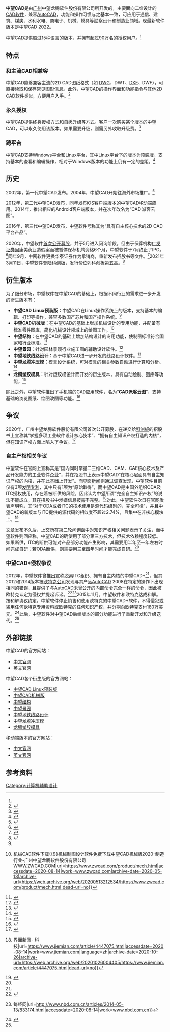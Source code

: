 {{noteTA
|G1 = IT
|1 = zh-cn:计算机; zh-hk:電腦; zh-tw:電腦;
|2 = zh-cn:计算机辅助设计; zh-hk:電腦輔助設計; zh-tw:電腦輔助設計;
}}
{{Infobox software
| name = 中望CAD 
| author =
| developer = 广州中望龙腾软件股份有限公司
| released = 2002年1月<ref>{{Cite web|title=公司介绍-广州中望龙腾软件股份有限公司WWW.ZWCAD.COM|url=https://www.zwcad.com/about/#linktwo|accessdate=2020-08-07|work=www.zwcad.com|archive-date=2020-08-03|archive-url=https://web.archive.org/web/20200803092951/https://www.zwcad.com/about/#linktwo|dead-url=no}}</ref>
| latest release version = 2022
| latest release date = 2021年7月22日<ref>{{Cite web|title=中望发布中望CAD 2022，满足用户“自主+高效”的国产CAD应用需求-国内动态-中望CAD官网-自主研发的二三维CAD软件机械设计制图软件免费下载及初学入门教程|url=https://www.zwcad.com/news_16_8181.html|access-date=2021-11-28|work=www.zwcad.com|archive-date=2021-11-28|archive-url=https://web.archive.org/web/20211128145254/https://www.zwcad.com/news_16_8181.html|dead-url=no}}</ref>
| latest preview version =
| latest preview date = {{release date|----}} 
| operating system = [[Microsoft_Windows|Microsoft Windows]]<br>[[Linux|Linux]]<ref>{{Cite web|title=首款国产CAD适配统一操作系统UOS：兼容鲲鹏、兆芯、龙芯等国产CPU - Linux|url=http://www.cnbeta.com/articles/tech/929235.htm|accessdate=2020-08-07|last=cnBeta|work=cnBeta.COM|language=zh-CN|archive-date=2020-01-07|archive-url=https://web.archive.org/web/20200107161911/https://www.cnbeta.com/articles/tech/929235.htm|dead-url=no}}</ref>
| language = 多國語言
| genre = [[计算机辅助设计|计算机辅助设计]] 
| license = [[专有软件|专有软件]]
| website = {{URL|https://www.zwcad.com/product/cad_overview.html}}
}}

{{Infobox Company 
| company_name     = 广州中望龙腾软件股份有限公司
| company_name_en  = Zwsoft
| company_type     = 上市公司<ref>{{Cite web|title=中望软件登陆科创板 志在突破中国工业软件“无人区” _ 证券时报网|url=https://company.stcn.com/gsxw/202103/t20210311_2900293.html|accessdate=2021-03-11|work=company.stcn.com}}</ref>
| traded_as = {{Sse2|688083}}
| foundation       = {{PRC}}[[广州市|广州市]]（1998年）
| location         = {{PRC}}[[广州市|广州市]]
| key_people       = 杜玉林 - 创始人，董事长
| industry         = 产品工程软件
| products         = [[计算机辅助设计|计算机辅助设计]]（CAD）<br />[[计算机辅助工程|计算机辅助工程]]（CAE）等
| revenue          = 3.61億[[人民币|人民币]]（2019年）
| operating_income = 8,907萬[[人民币|人民币]]（2019年）
| net_income       = 
| parent           = 
| subsid           = 
| homepage         = {{URL|https://www.zwsoft.cn/}} <br/> {{URL|https://www.zwcad.com}}（原官网） 
| footnotes        = 
}}

'''中望CAD'''是由[[广州|广州]]中望龙腾软件股份有限公司所开发的，主要面向二维设计的[[電腦輔助設計|CAD]][[软件|软件]]，兼容[[AutoCAD|AutoCAD]]，功能和操作习惯与之基本一致，可应用于通信、建筑、煤炭、水利水电、商电子、机械、模具等勘察设计和制造业领域。现最新软件版本是中望CAD 2022。

中望CAD提供超过15种语言的版本，并拥有超过90万名的授权用户。<ref name=":3" />

== 特点 ==

=== 和主流CAD相兼容 ===
中望CAD能够兼容主流的2D CAD图纸格式（如 [[DWG|DWG]]、DWT、[[DXF|DXF]]、DWF），可直接读取和保存常见图形信息。此外，中望CAD的操作界面和功能指令与其他2D CAD软件类似，方便用户入手。<ref>{{Cite web|title=中望CAD2020下载 免费中文版中望CAD 2020中望CAD2020-中望CAD-广州中望龙腾软件股份有限公司WWW.ZWCAD.COM|url=https://www.zwcad.com/product/cad_overview.html|accessdate=2020-08-14|work=www.zwcad.com|archive-date=2020-05-11|archive-url=https://web.archive.org/web/20200511114524/https://www.zwcad.com/product/cad_overview.html|dead-url=no}}</ref>

=== 永久授权 ===
中望CAD提供终身授权方式和自愿升级等方式。客户一次购买某个版本的中望CAD，可以永久使用该版本。如果需要升级，则需另外收取升级费。<ref>{{Cite web|title=企业CAD软件正版化首选中望，合理成本解决企业CAD正版化及应用-广州中望龙腾软件股份有限公司WWW.ZWCAD.COM-广州中望龙腾软件股份有限公司WWW.ZWCAD.COM|url=https://www.zwcad.com/service-163.html|accessdate=2020-08-14|work=www.zwcad.com|archive-date=2020-05-13|archive-url=https://web.archive.org/web/20200513212526/https://www.zwcad.com/service-163.html|dead-url=no}}</ref>

=== 跨平台 ===
中望CAD支持Windows平台和Linux平台，其中Linux平台下的版本为预装版，支持基本的查看和编辑操作，相对于Windows版本的功能上仍有一定的差距。<ref name=":0">{{Cite web|title=中望发布国内首款支持Linux系统的CAD软件——中望CAD Linux预装版-国内动态-广州中望龙腾软件股份有限公司WWW.ZWCAD.COM|url=https://www.zwcad.com/news_16_6406.html|accessdate=2020-08-13|work=www.zwcad.com|archive-date=2020-05-13|archive-url=https://web.archive.org/web/20200513213923/https://www.zwcad.com/news_16_6406.html|dead-url=no}}</ref>

== 历史 ==
2002年，第一代中望CAD发布。2004年，中望CAD开始往海外市场推广。<ref name=":3">{{Cite web|title=公司介绍-广州中望龙腾软件股份有限公司WWW.ZWCAD.COM|url=https://www.zwcad.com/about/#linktwo|accessdate=2020-08-13|work=www.zwcad.com|archive-date=2020-08-03|archive-url=https://web.archive.org/web/20200803092951/https://www.zwcad.com/about/#linktwo|dead-url=no}}</ref>

2012年，第二代中望CAD发布，同年发布iOS客户端版本的中望CAD移动端应用。2014年，推出相应的Android客户端版本，并在次年改名为“CAD 派客云图”。

2016年，第三代中望CAD发布，中望软件号称其为“具有自主核心技术的2D CAD平台产品”。

2020年，中望软件[[首次公开募股|首次公开募股]]，并于5月进入问询阶段。但由于保荐机构[[广发证券|广发证券]]因康美药业造假案而被暂停保荐机构资格6个月，中望软件于7月终止了IPO。<ref name=":4">{{Cite news|url=https://tech.sina.com.cn/roll/2020-07-27/doc-iivhvpwx7709547.shtml|title=因保荐机构被罚 陷技术自主性争议的中望软件中止IPO|author=界面新闻|date=2020-07-27|work=|publisher=|accessdate=2020-08-13|language=中文|format=|archive-date=2020-07-28|archive-url=https://web.archive.org/web/20200728183725/https://tech.sina.com.cn/roll/2020-07-27/doc-iivhvpwx7709547.shtml|dead-url=no}}</ref>同年9月，中网软件更换华泰证券作为承销商，重新发布招股书等文件。<ref>{{Cite web|title=国产CAD厂商中望软件登陆科创板，上市首日大涨171%|url=https://finance.sina.com.cn/tech/2021-03-11/doc-ikkntiak8413274.shtml|accessdate=2021-03-13|date=2021-03-11|last=徐诗琪|work=finance.sina.com.cn|archive-date=2021-03-16|archive-url=https://web.archive.org/web/20210316204900/https://finance.sina.com.cn/tech/2021-03-11/doc-ikkntiak8413274.shtml|dead-url=no}}</ref>2021年3月11日，中望软件登陆[[科创板|科创板]]，发行价位列科创板第五高。<ref>{{Cite web|title=中一签有望赚10万 科创板发行价第五高的股票来了 _ 东方财富网|url=http://finance.eastmoney.com/a/202102281824150419.html|accessdate=2021-03-13|work=finance.eastmoney.com|archive-date=2021-03-01|archive-url=https://web.archive.org/web/20210301065936/http://finance.eastmoney.com/a/202102281824150419.html|dead-url=no}}</ref>

== 衍生版本 ==
为了细分市场，中望软件在中望CAD的基础上，根据不同行业的需求进一步开发的衍生版本有：

* '''中望CAD Linux预装版：'''中望CAD在Linux操作系统上的版本，支持基本的编辑、打印等操作，兼容多数国产芯片和国产操作系统。<ref name=":0" />
* '''中望CAD机械版：'''在中望CAD的基础上增加机械设计的专用功能，并配备有标准零件图库，简化机械设计领域上的绘图工作。<ref>{{Cite web|title=中望CAD机械版{{!}}机械CAD软件下载{{!}}机械制图设计软件免费下载中望CAD机械版2020-制造行业-广州中望龙腾软件股份有限公司WWW.ZWCAD.COM|url=https://www.zwcad.com/product/mech.html|accessdate=2020-08-14|work=www.zwcad.com|archive-date=2020-05-13|archive-url=https://web.archive.org/web/20200513212534/https://www.zwcad.com/product/mech.html|dead-url=no}}</ref>
* '''中望结构：'''在中望CAD的基础上增加结构设计的专用功能，使制图标准符合国家和行业标准。<ref>{{Cite web|title=专业结构设计绘图软件中望结构2020-工程建设行业-广州中望龙腾软件股份有限公司WWW.ZWCAD.COM|url=https://www.zwcad.com/product/struc.html|accessdate=2020-08-14|work=www.zwcad.com|archive-date=2020-05-13|archive-url=https://web.archive.org/web/20200513204305/https://www.zwcad.com/product/struc.html|dead-url=no}}</ref>
* '''中望景园：'''针对园林景观行业施工图的辅助设计软件。<ref>{{Cite web|title=高度智能化的园林景观设计软件中望景园2020-工程建设行业-广州中望龙腾软件股份有限公司WWW.ZWCAD.COM|url=https://www.zwcad.com/product/yuanjing.html|accessdate=2020-08-14|work=www.zwcad.com|archive-date=2020-08-03|archive-url=https://web.archive.org/web/20200803085203/https://www.zwcad.com/product/yuanjing.html|dead-url=no}}</ref>
* '''中望地铁线路设计：'''基于中望CAD进一步开发的线路设计软件。<ref>{{Cite web|title=中望地铁线路设计2020-工程建设行业-广州中望龙腾软件股份有限公司WWW.ZWCAD.COM|url=https://www.zwcad.com/product/metroline.html|accessdate=2020-08-14|work=www.zwcad.com|archive-date=2020-08-03|archive-url=https://web.archive.org/web/20200803093717/https://www.zwcad.com/product/metroline.html|dead-url=no}}</ref>
* '''中望龙腾冲压模：'''模具设计系统，可对模具的相关参数自动进行计算和分析。<ref>{{Cite web|title=模具CAD_中望龙腾模具_CAD模具图纸_模具CAD论坛中望龙腾冲压模2020-制造行业-广州中望龙腾软件股份有限公司WWW.ZWCAD.COM|url=https://www.zwcad.com/product/mujucad/|accessdate=2020-08-14|work=www.zwcad.com|archive-date=2020-05-13|archive-url=https://web.archive.org/web/20200513213927/https://www.zwcad.com/product/mujucad/|dead-url=no}}</ref>
* '''龙腾塑胶模具：'''针对塑胶模设计而开发的衍生版本，具有自动绘制、图库等功能。<ref>{{Cite web|title=龙腾塑胶模具2020-制造行业-广州中望龙腾软件股份有限公司WWW.ZWCAD.COM|url=https://www.zwcad.com/product/plastic.html|accessdate=2020-08-14|work=www.zwcad.com|archive-date=2020-05-13|archive-url=https://web.archive.org/web/20200513204301/https://www.zwcad.com/product/plastic.html|dead-url=no}}</ref>

除此之外，中望软件推出了手机端的CAD应用软件，名为“'''CAD派客云图'''”，支持基础的浏览图纸、绘图改图等功能。<ref>{{Cite web|title=CAD Pockets - Mobile CAD that Help Collaboration|url=https://www.cadpockets.com/|accessdate=2020-08-14|work=www.cadpockets.com|archive-date=2020-08-14|archive-url=https://web.archive.org/web/20200814194208/https://cadpockets.com/|dead-url=no}}</ref>

== 争议 ==
2020年，广州中望龙腾软件股份有限公司首次公开募股，在递交给[[上海證券交易所科創板|科创板]]的招股书上宣称其“掌握多项工业软件设计核心技术”、“拥有自主知识产权打造的内核”，但在知识产权方面上陷入了争议。<ref>{{Cite web|title=国产CAD软件“缺芯少魂”，中望软件核心技术成色几何？_要闻_资本邦|url=http://www.chinaipo.com/news/123742.html|accessdate=2020-08-14|work=www.chinaipo.com|archive-date=2020-06-24|archive-url=https://web.archive.org/web/20200624170606/http://www.chinaipo.com/news/123742.html|dead-url=no}}</ref>

=== 自主产权相关争议 ===
中望软件在官网上宣称其是“国内同时掌握二三维CAD、CAM、CAE核心技术及产品开发能力的工业软件企业”，并在招股书上表示中望CAD“在核心层面具有自主知识产权的内核，并在此基础上开发”。而[[界面新闻|界面新闻]]则通过调查发现，中望软件目前仅有3项[[发明专利|发明专利]]，其中只有1项为“原始取得”，而中望CAD是由国外组织ODA及ITC授权使用，存在着被断供的风险，因此认为中望所谓“完全自主知识产权”的说法不能成立，其在招股书中涉嫌信息披露不完整。<ref name=":1">{{Cite web|title=【独家】租来的技术却称自主产权？中望软件的核心技术之谜{{!}}界面新闻 · 科技|url=https://www.jiemian.com/article/4447075.html|accessdate=2020-08-14|work=www.jiemian.com|language=zh|archive-date=2020-10-26|archive-url=https://web.archive.org/web/20201026004405/https://www.jiemian.com/article/4447075.html|dead-url=no}}</ref>对此，中望软件次日在官网发表声明称，其“对于ODA或者ITC的技术使用是源代码级别的，完全可控”，并且中望CAD的新版本与ITC提供的源代码的相似度不超过2.74%，且集中在非核心模块上。<ref>{{Cite web|title=关于中望CAD自主研发的声明-国内动态-广州中望龙腾软件股份有限公司WWW.ZWCAD.COM|url=https://www.zwcad.com/news_16_7192.html|accessdate=2020-08-14|work=www.zwcad.com|archive-date=2020-09-28|archive-url=https://web.archive.org/web/20200928075032/https://www.zwcad.com/news_16_7192.html|dead-url=no}}</ref>

文章发布不久后，[[上海证券交易所|上交所]]在第二轮问询函中对知识产权相关问题表示了关注，而中望软件则回应称，中望CAD的确使用了部分第三方技术，但技术依赖程度较低。如果断供，ITC的断供可能对产品部分功能产生影响，其需要用半年至一年左右时间完成自研；若ODA断供，则需要用三至四年时间才能完成自研。<ref name=":4" />

=== 中望CAD+侵权争议 ===
2012年，中望软件曾推出宣称脱离ITC组织、拥有自主内核的中望CAD+<ref name=":1" />，但其2012和2014版本被[[Autodesk|欧特克公司]]发现与其产品[[AutoCAD|AutoCAD]] 2008在特定的操作下出现相同的错误，且提供了与AutoCAD未曾公开的内部命令完全一样的命令，因此被欧特克认定为侵权并提起诉讼。<ref>{{Cite web|title=美国Autodesk公司起诉中望CAD抄袭软件代码 --- 中国知识产权杂志 知识产权 商标 版权 专利|url=http://www.chinaipmagazine.com/news-show.asp?id=11200|accessdate=2020-08-14|work=www.chinaipmagazine.com}}</ref><ref>{{Cite web|title=国产CAD企业陷知识产权纠纷 在多国遭遇版权诉讼 {{!}} 每经网|url=http://www.nbd.com.cn/articles/2014-05-13/833174.html|accessdate=2020-08-14|work=www.nbd.com.cn}}</ref>2015年11月，中望软件和欧特克达成和解。按和解协议约定，中望软件停止销售和使用欧特克的中望CAD+软件，不得侵犯或盗用任何欧特克专用资料或欧特克的任何知识产权，并分期向欧特克支付180万美元。<ref name=":2">{{Cite web|title=中望软件科创板首轮遭27问：商标诉讼、专利诉讼等被问及 - 资本邦 _资本邦|url=http://m.chinaipo.com/kechuangban/122628.html|accessdate=2020-08-14|work=m.chinaipo.com}}</ref>此后，中望软件对中望CAD后续版本的部分功能进行了重新开发和升级迭代。<ref name=":2" />
[[Category:计算机辅助设计|Category:计算机辅助设计]]

== 外部链接 ==
中望CAD的官方网站：
*[https://www.zwcad.com/product/cad_overview.html 中文官网]{{Wayback|url=https://www.zwcad.com/product/cad_overview.html |date=20200511114524 }}
*[https://www.zwsoft.com/product/zwcad 英文官网]{{Wayback|url=https://www.zwsoft.com/product/zwcad |date=20200731044201 }}
中望CAD各个衍生版的官方网站：

* [https://www.zwcad.com/product/cad_linux.html 中望CAD Linux预装版]{{Wayback|url=https://www.zwcad.com/product/cad_linux.html |date=20200803094153 }}
* [https://www.zwcad.com/product/mech.html 中望CAD机械版]{{Wayback|url=https://www.zwcad.com/product/mech.html |date=20200513212534 }}
* [https://www.zwcad.com/product/struc.html 中望结构]{{Wayback|url=https://www.zwcad.com/product/struc.html |date=20200513204305 }}
* [https://www.zwcad.com/product/yuanjing.html 中望景园]{{Wayback|url=https://www.zwcad.com/product/yuanjing.html |date=20200803085203 }}
* [https://www.zwcad.com/product/metroline.html 中望地铁线路设计]{{Wayback|url=https://www.zwcad.com/product/metroline.html |date=20200803093717 }}
* [https://www.zwcad.com/product/mujucad/ 中望龙腾冲压模]{{Wayback|url=https://www.zwcad.com/product/mujucad/ |date=20200513213927 }}
* [https://www.zwcad.com/product/plastic.html 龙腾塑胶模具]{{Wayback|url=https://www.zwcad.com/product/plastic.html |date=20200513204301 }}

移动端版本的官方网站：

* [https://www.cadpockets.com/ 中文官网]{{Wayback|url=https://www.cadpockets.com/ |date=20200814194208 }}
* [https://www.cadpockets.com/en/ 英文官网]{{Wayback|url=https://www.cadpockets.com/en/ |date=20200731044139 }}

== 参考资料 ==